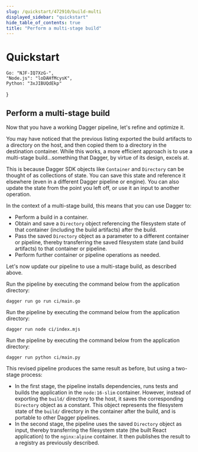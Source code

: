 ```yaml
---
slug: /quickstart/472910/build-multi
displayed_sidebar: "quickstart"
hide_table_of_contents: true
title: "Perform a multi-stage build"
---
```


# Quickstart


    Go: "NJF-IQ7XzG-",
    "Node.js": "loDAHfMcysK",
    Python: "3xJIBUQdEkp"
}

<QuickstartDoc embeds={ids}>

## Perform a multi-stage build

Now that you have a working Dagger pipeline, let's refine and optimize it.

You may have noticed that the previous listing exported the build artifacts to a directory on the host, and then copied them to a directory in the destination container. While this works, a more efficient approach is to use a multi-stage build...something that Dagger, by virtue of its design, excels at.

This is because Dagger SDK objects like `Container` and `Directory` can be thought of as collections of state. You can save this state and reference it elsewhere (even in a different Dagger pipeline or engine). You can also update the state from the point you left off, or use it an input to another operation.

In the context of a multi-stage build, this means that you can use Dagger to:
- Perform a build in a container.
- Obtain and save a `Directory` object referencing the filesystem state of that container (including the build artifacts) after the build.
- Pass the saved `Directory` object as a parameter to a different container or pipeline, thereby transferring the saved filesystem state (and build artifacts) to that container or pipeline.
- Perform further container or pipeline operations as needed.

Let's now update our pipeline to use a multi-stage build, as described above.

<Tabs groupId="language" className="embeds">
<TabItem value="Go">

<Embed id="NJF-IQ7XzG-"/>

Run the pipeline by executing the command below from the application directory:

```shell
dagger run go run ci/main.go
```

</TabItem>
<TabItem value="Node.js">

<Embed id="loDAHfMcysK"/>

Run the pipeline by executing the command below from the application directory:

```shell
dagger run node ci/index.mjs
```

</TabItem>
<TabItem value="Python">

<Embed id="3xJIBUQdEkp"/>

Run the pipeline by executing the command below from the application directory:

```shell
dagger run python ci/main.py
```

</TabItem>
</Tabs>

This revised pipeline produces the same result as before, but using a two-stage process:

- In the first stage, the pipeline installs dependencies, runs tests and builds the application in the `node:16-slim` container. However, instead of exporting the `build/` directory to the host, it saves the corresponding `Directory` object as a constant. This object represents the filesystem state of the `build/` directory in the container after the build, and is portable to other Dagger pipelines.
- In the second stage, the pipeline uses the saved `Directory` object as input, thereby transferring the filesystem state (the built React application) to the `nginx:alpine` container. It then publishes the result to a registry as previously described.

</QuickstartDoc>
